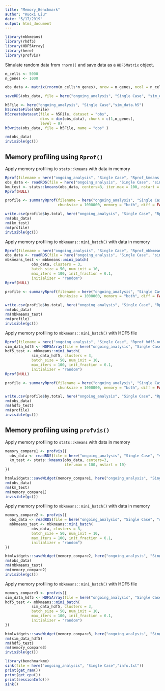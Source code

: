 ```yaml
---
title: "Memory_Benchmark"
author: "Ruoxi Liu"
date: "5/17/2019"
output: html_document
---
```

```r
library(mbkmeans)
library(rhdf5)
library(HDF5Array)
library(here)
library(profvis)
```

Simulate random data from `rnorm()` and save 
data as a `HDF5Matrix` object. 

```r
n_cells <- 5000
n_genes <- 1000

obs_data <- matrix(rnorm(n_cells*n_genes), nrow = n_genes, ncol = n_cells)

saveRDS(obs_data, file = here("ongoing_analysis", "Single Case", "sim_data.rds"))

h5File <- here("ongoing_analysis", "Single Case","sim_data.h5")
h5createFile(h5File)
h5createDataset(file = h5File, dataset = "obs", 
                dims = dim(obs_data), chunk = c(1,n_genes),
                level = 0)
h5write(obs_data, file = h5File, name = "obs" )

rm(obs_data)
invisible(gc())
```

## Memory profiling using `Rprof()`
Apply memory profiling to `stats::kmeans` with data in memory

```r
Rprof(filename = here("ongoing_analysis", "Single Case", "Rprof_kmeans.out"), append = FALSE, memory.profiling = TRUE)
obs_data <- readRDS(file = here("ongoing_analysis", "Single Case", "sim_data.rds"))
km_test <- stats::kmeans(obs_data, centers=3, iter.max = 100, nstart = 10)
Rprof(NULL)

profile <- summaryRprof(filename = here("ongoing_analysis", "Single Case", "Rprof_kmeans.out"), 
                        chunksize = 1000000, memory = "both", diff = FALSE)

write.csv(profile$by.total, here("ongoing_analysis", "Single Case", "Rprof_km.csv"))
rm(obs_data)
rm(km_test)
rm(profile)
invisible(gc())
```

Apply memory profiling to `mbkmeans::mini_batch()` with data in memory
```r
Rprof(filename = here("ongoing_analysis", "Single Case", "Rprof_mbkmeans.out"), append = FALSE, memory.profiling = TRUE)
obs_data <- readRDS(file = here("ongoing_analysis", "Single Case", "sim_data.rds"))
mbkmeans_test <- mbkmeans::mini_batch(
            obs_data, clusters = 3, 
            batch_size = 50, num_init = 10, 
            max_iters = 100, init_fraction = 0.1,
            initializer = "random")
Rprof(NULL)

profile <- summaryRprof(filename = here("ongoing_analysis", "Single Case", "Rprof_mbkmeans.out"), 
                        chunksize = 1000000, memory = "both", diff = FALSE)

write.csv(profile$by.total, here("ongoing_analysis", "Single Case", "Rprof_mbkm.csv"))
rm(obs_data)
rm(mbkmeans_test)
rm(profile)
invisible(gc())
```

Apply memory profiling to `mbkmeans::mini_batch()` with HDF5 file

```r
Rprof(filename = here("ongoing_analysis", "Single Case", "Rprof_hdf5.out"), append = TRUE, memory.profiling = TRUE)
sim_data_hdf5 <- HDF5Array(file = here("ongoing_analysis", "Single Case","sim_data.h5"), name = "obs")
hdf5_test <- mbkmeans::mini_batch(
            sim_data_hdf5, clusters = 3, 
            batch_size = 50, num_init = 10, 
            max_iters = 100, init_fraction = 0.1,
            initializer = "random")
Rprof(NULL)

profile <- summaryRprof(filename = here("ongoing_analysis", "Single Case", "Rprof_hdf5.out"), 
                        chunksize = 1000000, memory = "both", diff = FALSE)

write.csv(profile$by.total, here("ongoing_analysis", "Single Case", "Rprof_hdf5.csv"))
rm(obs_data)
rm(hdf5_test)
rm(profile)
invisible(gc())
```

## Memory profiling using `profvis()`

Apply memory profiling to `stats::kmeans` with data in memory

```r
memory_compare1 <- profvis({
  obs_data <- readRDS(file = here("ongoing_analysis", "Single Case", "sim_data.rds"))
  km_test <- stats::kmeans(obs_data, centers=3, 
                           iter.max = 100, nstart = 10)
})

htmlwidgets::saveWidget(memory_compare1, here("ongoing_analysis", "Single Case", "profvis_kmeans.html"))
rm(obs_data)
rm(km_test)
rm(memory_compare1)
invisible(gc())
```

Apply memory profiling to `mbkmeans::mini_batch()` with data in memory

```r
memory_compare2 <- profvis({
  obs_data <- readRDS(file = here("ongoing_analysis", "Single Case", "sim_data.rds"))
  mbkmeans_test <- mbkmeans::mini_batch(
            obs_data, clusters = 3, 
            batch_size = 50, num_init = 10, 
            max_iters = 100, init_fraction = 0.1,
            initializer = "random")
})

htmlwidgets::saveWidget(memory_compare2, here("ongoing_analysis", "Single Case", "profvis_mbkmeans.html"))
rm(obs_data)
rm(mbkmeans_test)
rm(memory_compare2)
invisible(gc())
```

Apply memory profiling to `mbkmeans::mini_batch()` with HDF5 file

```r
memory_compare3 <- profvis({
sim_data_hdf5 <- HDF5Array(file = here("ongoing_analysis", "Single Case","sim_data.h5"), name = "obs")
hdf5_test <- mbkmeans::mini_batch(
            sim_data_hdf5, clusters = 3, 
            batch_size = 50, num_init = 10, 
            max_iters = 100, init_fraction = 0.1,
            initializer = "random")
})

htmlwidgets::saveWidget(memory_compare3, here("ongoing_analysis", "Single Case", "profvis_hdf5.html"))
rm(sim_data_hdf5)
rm(hdf5_test)
rm(memory_compare3)
invisible(gc())
```

```r
library(benchmarkme)
sink(file = here("ongoing_analysis", "Single Case","info.txt"))
print(get_ram())
print(get_cpu())
print(sessionInfo())
sink()
```


